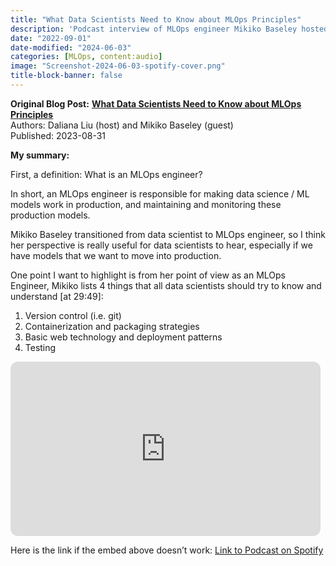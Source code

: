 ```yaml
---
title: "What Data Scientists Need to Know about MLOps Principles"
description: 'Podcast interview of MLOps engineer Mikiko Baseley hosted by Daliana Liu'
date: "2022-09-01"
date-modified: "2024-06-03"
categories: [MLOps, content:audio]
image: "Screenshot-2024-06-03-spotify-cover.png"
title-block-banner: false
---
```


::: {.hero-banner}
::: {.hero-text}
**Original Blog Post:**
**[What Data Scientists Need to Know about MLOps Principles](https://open.spotify.com/episode/0hD9mUmVOLl2vFxBxY9ggN?si=f70b9d2498d843f5)** <br>
Authors: Daliana Liu (host) and Mikiko Baseley (guest) <br>
Published: 2023-08-31
:::
:::

**My summary:**

First, a definition: What is an MLOps engineer?

In short, an MLOps engineer is responsible for making data science / ML models work in production, and maintaining and monitoring these production models.

Mikiko Baseley transitioned from data scientist to MLOps engineer, so I think
her perspective is really useful for data scientists to hear, especially if we
have models that we want to move into production.

One point I want to highlight is from her point of view as an MLOps Engineer,
Mikiko lists 4 things that all data scientists should try to know and
understand [at 29:49]:

1. Version control (i.e. git)
2. Containerization and packaging strategies
3. Basic web technology and deployment patterns
4. Testing

<iframe style="border-radius:12px" src="https://open.spotify.com/embed/episode/0hD9mUmVOLl2vFxBxY9ggN/video?utm_source=generator&theme=0" width="496" height="279" frameBorder="0" allowfullscreen="" allow="autoplay; clipboard-write; encrypted-media; fullscreen; picture-in-picture" loading="lazy"></iframe>

Here is the link if the embed above doesn't work:
[Link to Podcast on Spotify](https://open.spotify.com/episode/0hD9mUmVOLl2vFxBxY9ggN?si=f70b9d2498d843f5)
